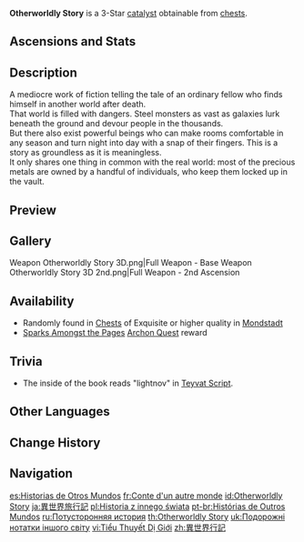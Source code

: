 {{Weapon Infobox
|title          = Oth&shy;er&shy;world&shy;ly Sto&shy;ry
|id             = 14303
|image          = <gallery>
Weapon Otherworldly Story.png|Base
Weapon Otherworldly Story 2nd.png|2nd Ascension
</gallery>
|type           = Catalyst
|releaseDate    = 2020-09-28
|quality        = 3
|base_atk       = 39
|2nd_stat_type  = Energy Recharge
|2nd_stat       = 8.5%
|passive        = Energy Shower
|effect         = Each Elemental Orb or Particle collected restores (var1)% HP.
|eff_rank1_var1 = 1
|eff_rank2_var1 = 1.25
|eff_rank3_var1 = 1.5
|eff_rank4_var1 = 1.75
|eff_rank5_var1 = 2
|eff_att1       = Healing
|eff_att2       = Energy
|obtain         = Chests
|obtain2        = Quests
|quest          = Sparks Amongst the Pages
}}
{{Description|A cheap fantasy novel with no value whatsoever. Any claim that it possesses the power of catalysis is also pure fantasy.}}
'''Otherworldly Story''' is a 3-Star [[catalyst]] obtainable from [[chests]].

==Ascensions and Stats==
{{Weapon Ascensions and Stats
|ascendMat1 = Fetters of the Dandelion Gladiator
|ascendMat2 = Chains of the Dandelion Gladiator
|ascendMat3 = Shackles of the Dandelion Gladiator
|ascendMat4 = Dream of the Dandelion Gladiator
|bossMat1   = Chaos Device
|bossMat2   = Chaos Circuit
|bossMat3   = Chaos Core
|commonMat1 = Damaged Mask
|commonMat2 = Stained Mask
|commonMat3 = Ominous Mask
}}

==Description==
A mediocre work of fiction telling the tale of an ordinary fellow who finds himself in another world after death.<br>
That world is filled with dangers. Steel monsters as vast as galaxies lurk beneath the ground and devour people in the thousands.<br>
But there also exist powerful beings who can make rooms comfortable in any season and turn night into day with a snap of their fingers. This is a story as groundless as it is meaningless.<br>
It only shares one thing in common with the real world: most of the precious metals are owned by a handful of individuals, who keep them locked up in the vault.

==Preview==
{{Preview
|file    = Weapon Otherworldly Story Passive
|caption = Passive: Energy Shower
}}

==Gallery==
<gallery>
Weapon Otherworldly Story 3D.png|Full Weapon - Base
Weapon Otherworldly Story 3D 2nd.png|Full Weapon - 2nd Ascension
</gallery>

==Availability==
*Randomly found in [[Chests]] of Exquisite or higher quality in [[Mondstadt]]
*[[Sparks Amongst the Pages]] [[Archon Quest]] reward

==Trivia==
*The inside of the book reads "lightnov" in [[Teyvat Script]].

==Other Languages==
{{Other Languages
|1_en      = Otherworldly Story
|1_zhs     = 异世界行记
|1_zhs_rm  = Yì-shìjiè Xíngjì
|1_zht     = 異世界行記
|1_zht_rm  = Yì-shìjiè Xíngjì
|1_zh_tl   = Travel Notes of Another World
|1_ja      = 異世界旅行記
|1_ja_rm   = Isekai Ryokouki
|1_ja_tl   = Travel Notes of Another World
|1_ko      = 이세계 여행기
|1_ko_tl   = Travel Notes of Another World
|1_es      = Historias de Otros Mundos
|1_es_tl   = Stories of Other Worlds
|1_fr      = Conte d'un autre monde
|1_fr_tl   = Tale of Another World
|1_ru      = Потусторонняя история
|1_ru_tl   = Otherworldly Story
|1_th      = Otherworldly Story
|1_vi      = Tiểu Thuyết Dị Giới
|1_vi_tl   = Novel of Another World
|1_de      = Geschichten einer anderen Welt
|1_de_tl   = Stories of Another World
|1_id      = Otherworldly Story
|1_pt      = Histórias de Outros Mundos
|1_pt_tl   = Stories of Other Worlds
|1_tr      = Uhrevi Hikaye
|1_tr_tl   = Otherworldly Story
|1_it      = Storie dell'altro mondo
|1_it_tl   = Otherworldly Stories

|2_en      = Energy Shower
|2_zhs     = 能量沐浴
|2_zhs_rm  = Néngliàng Línyù
|2_zht     = 能量沐浴
|2_zht_rm  = Néngliàng Línyù
|2_zh_tl   = Energy Bathing
|2_ja      = エネルギーシャワー
|2_ja_rm   = Enerugii Shawaa
|2_ko      = 에너지 샤워
|2_es      = Inmersión energética
|2_es_tl   = Energy Immersion
|2_fr      = Immersion énergétique
|2_fr_tl   = Energy Immersion
|2_ru      = Дождь энергии
|2_ru_tl   = Energy Rain
|2_th      = Energy Shower
|2_vi      = Tắm Năng Lượng
|2_vi_tl   = Energy Bathing
|2_de      = Energiebad
|2_de_tl   = Energy Bath
|2_id      = Energy Shower
|2_pt      = Imersão de Energia
|2_pt_tl   = Energy Immersion
|2_tr      = Enerji Yağmuru
|2_tr_tl   = Energy Rain
|2_it      = Immersione energetica
|2_it_tl   = Energy Immersion
}}

==Change History==
{{Change History|1.0}}

==Navigation==
{{Weapon Navbox|Catalysts}}

[[es:Historias de Otros Mundos]]
[[fr:Conte d'un autre monde]]
[[id:Otherworldly Story]]
[[ja:異世界旅行記]]
[[pl:Historia z innego świata]]
[[pt-br:Histórias de Outros Mundos]]
[[ru:Потусторонняя история]]
[[th:Otherworldly Story]]
[[uk:Подорожні нотатки іншого світу]]
[[vi:Tiểu Thuyết Dị Giới]]
[[zh:異世界行記]]